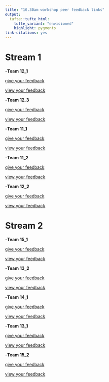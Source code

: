```yaml
---
title: "10.30am workshop peer feedback links"
output: 
  tufte::tufte_html:
    tufte_variant: "envisioned"
    highlight: pygments
link-citations: yes
---
```



# Stream 1

-**Team 12_1** 

[give your feedback](https://forms.office.com/Pages/ResponsePage.aspx?id=sAafLmkWiUWHiRCgaTTcYT7yhhE7QdZBvwpx4akWXEJUMkpBMVY0TEdLS0JSN1JBOVZCRDNNQVAzWC4u)

[view your feedback](https://forms.office.com/Pages/AnalysisPage.aspx?AnalyzerToken=HvH853bvXPWFlrHczFVXGL3Yak9friM8&id=sAafLmkWiUWHiRCgaTTcYT7yhhE7QdZBvwpx4akWXEJUMkpBMVY0TEdLS0JSN1JBOVZCRDNNQVAzWC4u)

-**Team 12_3**

[give your feedback](https://forms.office.com/Pages/ResponsePage.aspx?id=sAafLmkWiUWHiRCgaTTcYT7yhhE7QdZBvwpx4akWXEJUOVZQSzBHR0xSUE9HUjNaVTlaNzNYRDJJSy4u)

[view your feedback](https://forms.office.com/Pages/AnalysisPage.aspx?AnalyzerToken=lbP5FpfgNljA2jSvdTQ9IXlJILe57RXO&id=sAafLmkWiUWHiRCgaTTcYT7yhhE7QdZBvwpx4akWXEJUOVZQSzBHR0xSUE9HUjNaVTlaNzNYRDJJSy4u)

-**Team 11_1**

[give your feedback](https://forms.office.com/Pages/ResponsePage.aspx?id=sAafLmkWiUWHiRCgaTTcYT7yhhE7QdZBvwpx4akWXEJUMFNSMTA0V1BaOVdOTUM4WlYxVkk3VjY3Ny4u)

[view your feedback](https://forms.office.com/Pages/AnalysisPage.aspx?AnalyzerToken=yP1RVu7qKxbpH6cU9BdxbIaB9jIqSiNt&id=sAafLmkWiUWHiRCgaTTcYT7yhhE7QdZBvwpx4akWXEJUMFNSMTA0V1BaOVdOTUM4WlYxVkk3VjY3Ny4u)

-**Team 11_2**

[give your feedback](https://forms.office.com/Pages/ResponsePage.aspx?id=sAafLmkWiUWHiRCgaTTcYT7yhhE7QdZBvwpx4akWXEJUNkpXTlBPNU9GUEk0QUtSQVlKNDc2TUhaTC4u)

[view your feedback](https://forms.office.com/Pages/AnalysisPage.aspx?AnalyzerToken=v73WEZTcdXiIfv9vhVSm4mNHjX8MfayU&id=sAafLmkWiUWHiRCgaTTcYT7yhhE7QdZBvwpx4akWXEJUNkpXTlBPNU9GUEk0QUtSQVlKNDc2TUhaTC4u)


-**Team 12_2**

[give your feedback](https://forms.office.com/Pages/ResponsePage.aspx?id=sAafLmkWiUWHiRCgaTTcYT7yhhE7QdZBvwpx4akWXEJUQVBDQ1hEWDZJUVg1T1BONFpOWEJPN0pQSC4u)

[view your feedback](https://forms.office.com/Pages/AnalysisPage.aspx?AnalyzerToken=kVh4fn10T4eryPcFDztTffrz4TuFN7Yn&id=sAafLmkWiUWHiRCgaTTcYT7yhhE7QdZBvwpx4akWXEJUQVBDQ1hEWDZJUVg1T1BONFpOWEJPN0pQSC4u)


# Stream 2
-**Team 15_1**

[give your feedback](https://forms.office.com/Pages/ResponsePage.aspx?id=sAafLmkWiUWHiRCgaTTcYT7yhhE7QdZBvwpx4akWXEJURVhXUzdNNzFUTVI0SE5IUzZLT1ZZUDlZRy4u)

[view your feedback](https://forms.office.com/Pages/AnalysisPage.aspx?AnalyzerToken=JpMu37IOKUbqHRanqncA8DuceY6ZEfHK&id=sAafLmkWiUWHiRCgaTTcYT7yhhE7QdZBvwpx4akWXEJURVhXUzdNNzFUTVI0SE5IUzZLT1ZZUDlZRy4u)

-**Team 13_2**

[give your feedback](https://forms.office.com/Pages/ResponsePage.aspx?id=sAafLmkWiUWHiRCgaTTcYT7yhhE7QdZBvwpx4akWXEJUM0lKTDlEV0s0U1U1NVJRVUc1VDU0VDRRMy4u)

[view your feedback](https://forms.office.com/Pages/AnalysisPage.aspx?AnalyzerToken=VPXSwT97CatEpDk0sn4ag06FplKDST3K&id=sAafLmkWiUWHiRCgaTTcYT7yhhE7QdZBvwpx4akWXEJUM0lKTDlEV0s0U1U1NVJRVUc1VDU0VDRRMy4u)

-**Team 14_1**

[give your feedback](https://forms.office.com/Pages/ResponsePage.aspx?id=sAafLmkWiUWHiRCgaTTcYT7yhhE7QdZBvwpx4akWXEJUNTBHQko2RVU5N1RSQk0wTEVLQVJGRU5SVS4u)

[view your feedback](https://forms.office.com/Pages/AnalysisPage.aspx?AnalyzerToken=5N0WgwJ6JkOu9TX1C1yVBQTtf4BMyty2&id=sAafLmkWiUWHiRCgaTTcYT7yhhE7QdZBvwpx4akWXEJUNTBHQko2RVU5N1RSQk0wTEVLQVJGRU5SVS4u)

-**Team 13_1**

[give your feedback](https://forms.office.com/Pages/ResponsePage.aspx?id=sAafLmkWiUWHiRCgaTTcYT7yhhE7QdZBvwpx4akWXEJUNkJCQ0lVOUtUMUJLRU5XS1pCVUVXRlJIOC4u)

[view your feedback](https://forms.office.com/Pages/AnalysisPage.aspx?AnalyzerToken=NKo57qxM5QFFaTqmxotVaYnd3yKh0ymB&id=sAafLmkWiUWHiRCgaTTcYT7yhhE7QdZBvwpx4akWXEJUNkJCQ0lVOUtUMUJLRU5XS1pCVUVXRlJIOC4u)

-**Team 15_2**

[give your feedback](https://forms.office.com/Pages/ResponsePage.aspx?id=sAafLmkWiUWHiRCgaTTcYT7yhhE7QdZBvwpx4akWXEJURElWU1pLTFdKQkY3TVRMUVFOR0haRjkyTS4u)

[view your feedback](https://forms.office.com/Pages/AnalysisPage.aspx?AnalyzerToken=rEok554TiSuRyu6UPbPeGkchgNyVgbii&id=sAafLmkWiUWHiRCgaTTcYT7yhhE7QdZBvwpx4akWXEJURElWU1pLTFdKQkY3TVRMUVFOR0haRjkyTS4u)
 
